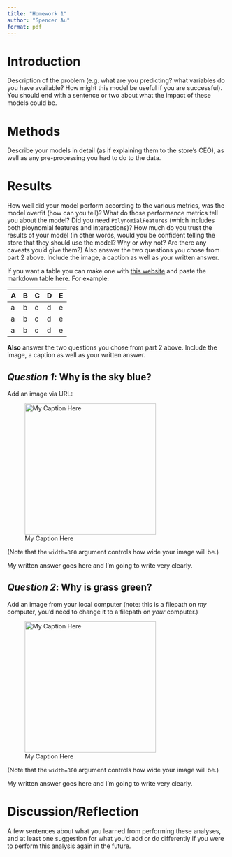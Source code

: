 ```yaml
---
title: "Homework 1"
author: "Spencer Au"
format: pdf
---
```


# Introduction

Description of the problem (e.g. what are you predicting? what variables do you have available? How might this model be useful if you are successful). You should end with a sentence or two about what the impact of these models could be.


# Methods

Describe your models in detail (as if explaining them to the store's CEO), as well as any pre-processing you had to do to the data. 

# Results

How well did your model perform according to the various metrics, was the model overfit (how can you tell)? What do those performance metrics tell you about the model? Did you need `PolynomialFeatures` (which includes both ploynomial features and interactions)?  How much do you trust the results of your model (in other words, would you be confident telling the store that they should use the model? Why or why not? Are there any caveats you'd give them?) Also answer the two questions you chose from part 2 above. Include the image, a caption as well as your written answer.

If you want a table you can make one with [this website](https://www.tablesgenerator.com/markdown_tables) and paste the markdown table here. For example:

| A | B | C | D | E |
|---|---|---|---|---|
| a | b | c | d | e |
| a | b | c | d | e |
| a | b | c | d | e |

**Also** answer the two questions you chose from part 2 above. Include the image, a caption as well as your written answer.

## *Question 1*: Why is the sky blue?

Add an image via URL:

![My Caption Here](https://cdn.britannica.com/84/73184-050-05ED59CB/Sunflower-field-Fargo-North-Dakota.jpg){width=300}

(Note that the `width=300` argument controls how wide your image will be.)

My written answer goes here and I'm going to write very clearly.

## *Question 2*: Why is grass green?

Add an image from your local computer (note: this is a filepath on *my* computer, you'd need to change it to a filepath on *your* computer.)

![My Caption Here](/Users/cparlett/Desktop/corgi.jpg){width=300}

(Note that the `width=300` argument controls how wide your image will be.)


My written answer goes here and I'm going to write very clearly.

# Discussion/Reflection

A few sentences about what you learned from performing these analyses, and at least one suggestion for what you'd add or do differently if you were to perform this analysis again in the future.
